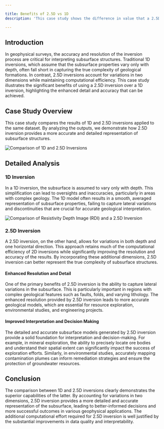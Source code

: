 ```yaml
---

title: Benefits of 2.5D vs 1D
description: 'This case study shows the difference in value that a 2.5D inversion can provide vs a 1D inversion from the same data.'

---
```


## Introduction

In geophysical surveys, the accuracy and resolution of the inversion process are critical for interpreting subsurface structures. 
Traditional 1D inversions, which assume that the subsurface properties vary only with depth, often fall short in capturing the true complexity of geological formations. 
In contrast, 2.5D inversions account for variations in two dimensions while maintaining computational efficiency. 
This case study illustrates the significant benefits of using a 2.5D inversion over a 1D inversion, highlighting the enhanced detail and accuracy that can be achieved.

## Case Study Overview

This case study compares the results of 1D and 2.5D inversions applied to the same dataset. By analyzing the outputs, we demonstrate how 2.5D inversion provides a more accurate and detailed representation of subsurface structures.

<Frame caption="1D vs 2.5D Inversion">
  <img src="/images/1d.png" alt="Comparison of 1D and 2.5D Inversions" />
</Frame>

## Detailed Analysis

### 1D Inversion

In a 1D inversion, the subsurface is assumed to vary only with depth. This simplification can lead to oversights and inaccuracies, particularly in areas with complex geology. The 1D model often results in a smooth, averaged representation of subsurface properties, failing to capture lateral variations and discontinuities that are crucial for accurate geological interpretation.

<Frame caption="2.5D vs RDI">
  <img src="/images/rdi.png" alt="Comparison of Resistivity Depth Image (RDI) and a 2.5D Inversion" />
</Frame>

### 2.5D Inversion

A 2.5D inversion, on the other hand, allows for variations in both depth and one horizontal direction. This approach retains much of the computational efficiency of 2D inversions while significantly improving the resolution and accuracy of the results. By incorporating these additional dimensions, 2.5D inversion can better represent the true complexity of subsurface structures.

#### Enhanced Resolution and Detail

One of the primary benefits of 2.5D inversion is the ability to capture lateral variations in the subsurface. This is particularly important in regions with complex geological features such as faults, folds, and varying lithology. The enhanced resolution provided by 2.5D inversion leads to more accurate geological models, which are essential for resource exploration, environmental studies, and engineering projects.

#### Improved Interpretation and Decision Making

The detailed and accurate subsurface models generated by 2.5D inversion provide a solid foundation for interpretation and decision-making. For example, in mineral exploration, the ability to precisely locate ore bodies and understand their spatial extent can significantly impact the success of exploration efforts. Similarly, in environmental studies, accurately mapping contamination plumes can inform remediation strategies and ensure the protection of groundwater resources.

## Conclusion

The comparison between 1D and 2.5D inversions clearly demonstrates the superior capabilities of the latter. By accounting for variations in two dimensions, 2.5D inversion provides a more detailed and accurate representation of the subsurface, leading to better-informed decisions and more successful outcomes in various geophysical applications. The additional computational effort required for 2.5D inversion is well justified by the substantial improvements in data quality and interpretability.